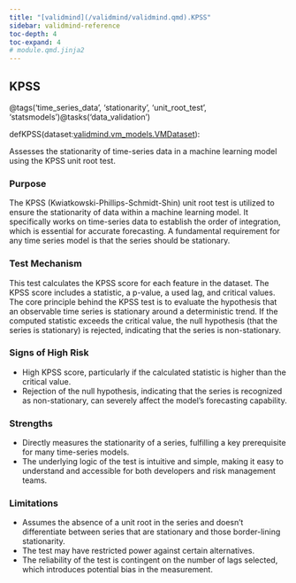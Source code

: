 ```yaml
---
title: "[validmind](/validmind/validmind.qmd).KPSS"
sidebar: validmind-reference
toc-depth: 4
toc-expand: 4
# module.qmd.jinja2
---
```


<!-- function.qmd.jinja2 -->

## KPSS<span class="suffix"></span>

<!-- signatures.jinja2 -->

::: {.signature}

<span class="decorators"><span class="decorator">@<span class="n">tags(<span class="s">'time_series_data'</span>, <span class="s">'stationarity'</span>, <span class="s">'unit_root_test'</span>, <span class="s">'statsmodels'</span>)</span></span><span class="decorator">@<span class="n">tasks(<span class="s">'data_validation'</span>)</span></span></span>

<span class="kw">def</span><span class="name">KPSS</span>(<span class="param"><span class="n">dataset</span><span class="p">:</span><a href="/validmind/validmind/vm_models.qmd#vmdataset">validmind.vm_models.VMDataset</a></span>):

:::

<!-- docstring.jinja2 -->

Assesses the stationarity of time-series data in a machine learning model using the KPSS unit root test.

### Purpose

The KPSS (Kwiatkowski-Phillips-Schmidt-Shin) unit root test is utilized to ensure the stationarity of data within a machine learning model. It specifically works on time-series data to establish the order of integration, which is essential for accurate forecasting. A fundamental requirement for any time series model is that the series should be stationary.

### Test Mechanism

This test calculates the KPSS score for each feature in the dataset. The KPSS score includes a statistic, a p-value, a used lag, and critical values. The core principle behind the KPSS test is to evaluate the hypothesis that an observable time series is stationary around a deterministic trend. If the computed statistic exceeds the critical value, the null hypothesis (that the series is stationary) is rejected, indicating that the series is non-stationary.

### Signs of High Risk

- High KPSS score, particularly if the calculated statistic is higher than the critical value.
- Rejection of the null hypothesis, indicating that the series is recognized as non-stationary, can severely affect the model's forecasting capability.

### Strengths

- Directly measures the stationarity of a series, fulfilling a key prerequisite for many time-series models.
- The underlying logic of the test is intuitive and simple, making it easy to understand and accessible for both developers and risk management teams.

### Limitations

- Assumes the absence of a unit root in the series and doesn't differentiate between series that are stationary and those border-lining stationarity.
- The test may have restricted power against certain alternatives.
- The reliability of the test is contingent on the number of lags selected, which introduces potential bias in the measurement.
